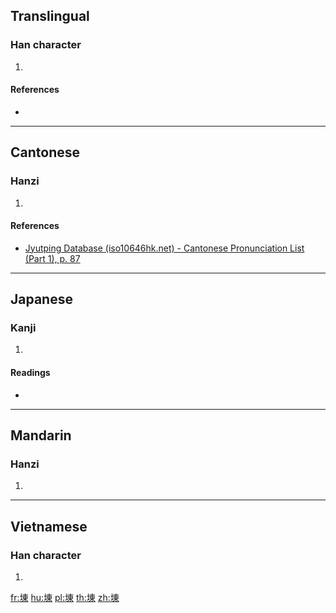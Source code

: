 {{character info/new}}
==Translingual==

===Han character===
{{Han char|rn=32|rad=土|as=08|sn=11|four=45196|canj=GDW|ids=⿰土東}}

# {{defn|Han|sort=土08}}

====References====
* {{Han ref|kx=0230.390|dkj=05178|hdz=10451.010|uh=57EC|ud=22508|bh=D4C0|bd=54464}}

----

==Cantonese==

===Hanzi===
{{yue-hanzi|jyut=[[dung1]]|y=dung1}}

# {{defn|lang=yue|sort=土08}}

====References====
* [http://www.iso10646hk.net/jp/document/download.jsp Jyutping Database (iso10646hk.net) - Cantonese Pronunciation List (Part 1), p. 87]

----

==Japanese==

===Kanji===
{{ja-kanji|grade=|rs=土08}}

# {{defn|lang=ja|sort=土08}}

====Readings====
* {{ja-readings|on=[[とう]] (tō), [[つ]] (tsu)|kun=}}

----

==Mandarin==

===Hanzi===
{{cmn-hanzi|pin=[[dōng]] ([[dong1]])|wg=tung<sup>1</sup>}}

# {{defn|lang=cmn|sort=土08}}

----

==Vietnamese==

===Han character===
{{vi-hantu|[[đống]]|rs=土08}}

# {{defn|lang=vi|sort=土08}}

[[fr:埬]]
[[hu:埬]]
[[pl:埬]]
[[th:埬]]
[[zh:埬]]